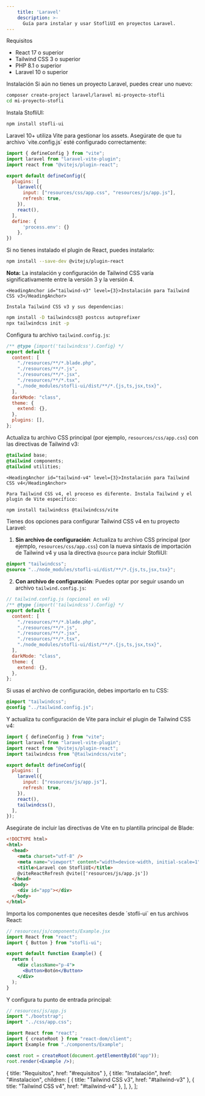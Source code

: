 ```yaml
---
    title: 'Laravel'
    description: >-
      Guía para instalar y usar StofliUI en proyectos Laravel.
---
```


<div className="mt-10 space-y-8">
  <div>
    <HeadingAnchor id="requisitos">Requisitos</HeadingAnchor>

<ul className="pl-5 list-disc space-y-2 mt-4 text-neutral-900 dark:text-neutral-100">
  <li className="pl-2">
    <span className="text-neutral-900 dark:text-neutral-100">
      <span className="font-bold">React</span> 17 o superior
    </span>
  </li>
  <li className="pl-2">
    <span className="text-neutral-900 dark:text-neutral-100">
      <span className="font-bold">Tailwind CSS</span> 3 o superior
    </span>
  </li>
  <li className="pl-2">
    <span className="text-neutral-900 dark:text-neutral-100">
      <span className="font-bold">PHP</span> 8.1 o superior
    </span>
  </li>
  <li className="pl-2">
    <span className="text-neutral-900 dark:text-neutral-100">
      <span className="font-bold">Laravel</span> 10 o superior
    </span>
  </li>
</ul>

  </div>

  <div>
    <HeadingAnchor id="instalacion">Instalación</HeadingAnchor>

<Steps className="mt-2">
  <Step title="Crear un proyecto Laravel" stepNumber={1}>
    Si aún no tienes un proyecto Laravel, puedes crear uno nuevo:

```bash
composer create-project laravel/laravel mi-proyecto-stofli
cd mi-proyecto-stofli
```

  </Step>

  <Step title="Instalar StofliUI" stepNumber={2}>
    Instala StofliUI:

```bash
npm install stofli-ui
```

  </Step>

  <Step title="Configurar Vite" stepNumber={3}>
    Laravel 10+ utiliza Vite para gestionar los assets. Asegúrate de que tu archivo `vite.config.js` esté configurado correctamente:

```js
import { defineConfig } from "vite";
import laravel from "laravel-vite-plugin";
import react from "@vitejs/plugin-react";

export default defineConfig({
  plugins: [
    laravel({
      input: ["resources/css/app.css", "resources/js/app.js"],
      refresh: true,
    }),
    react(),
  ],
  define: {
      'process.env': {}
    },
})
```

Si no tienes instalado el plugin de React, puedes instalarlo:

```bash
npm install --save-dev @vitejs/plugin-react
```

  </Step>

  <Step title="Configurar Tailwind CSS" stepNumber={4}>
    <div className="px-4 py-3 mb-6 border-l-4 border-amber-500 bg-amber-50 dark:bg-amber-900/30 dark:border-amber-400">
      <p className="text-amber-800 dark:text-amber-300">
        <strong>Nota:</strong> La instalación y configuración de Tailwind CSS varía significativamente entre la versión 3 y la versión 4.
      </p>
    </div>

    <HeadingAnchor id="tailwind-v3" level={3}>Instalación para Tailwind CSS v3</HeadingAnchor>

    Instala Tailwind CSS v3 y sus dependencias:

```bash
npm install -D tailwindcss@3 postcss autoprefixer
npx tailwindcss init -p
```

Configura tu archivo `tailwind.config.js`:

```js
/** @type {import('tailwindcss').Config} */
export default {
  content: [
    "./resources/**/*.blade.php",
    "./resources/**/*.js",
    "./resources/**/*.jsx",
    "./resources/**/*.tsx",
    "./node_modules/stofli-ui/dist/**/*.{js,ts,jsx,tsx}",
  ],
  darkMode: "class",
  theme: {
    extend: {},
  },
  plugins: [],
};
```

Actualiza tu archivo CSS principal (por ejemplo, `resources/css/app.css`) con las directivas de Tailwind v3:

```css
@tailwind base;
@tailwind components;
@tailwind utilities;
```

    <HeadingAnchor id="tailwind-v4" level={3}>Instalación para Tailwind CSS v4</HeadingAnchor>

    Para Tailwind CSS v4, el proceso es diferente. Instala Tailwind y el plugin de Vite específico:

```bash
npm install tailwindcss @tailwindcss/vite
```

Tienes dos opciones para configurar Tailwind CSS v4 en tu proyecto Laravel:

1. **Sin archivo de configuración**: Actualiza tu archivo CSS principal (por ejemplo, `resources/css/app.css`) con la nueva sintaxis de importación de Tailwind v4 y usa la directiva `@source` para incluir StofliUI:

```css
@import "tailwindcss";
@source "../node_modules/stofli-ui/dist/**/*.{js,ts,jsx,tsx}";
```

2. **Con archivo de configuración**: Puedes optar por seguir usando un archivo `tailwind.config.js`:

```js
// tailwind.config.js (opcional en v4)
/** @type {import('tailwindcss').Config} */
export default {
  content: [
    "./resources/**/*.blade.php",
    "./resources/**/*.js",
    "./resources/**/*.jsx",
    "./resources/**/*.tsx",
    "./node_modules/stofli-ui/dist/**/*.{js,ts,jsx,tsx}",
  ],
  darkMode: "class",
  theme: {
    extend: {},
  },
};
```

Si usas el archivo de configuración, debes importarlo en tu CSS:

```css
@import "tailwindcss";
@config "../tailwind.config.js";
```

Y actualiza tu configuración de Vite para incluir el plugin de Tailwind CSS v4:

```js
import { defineConfig } from "vite";
import laravel from "laravel-vite-plugin";
import react from "@vitejs/plugin-react";
import tailwindcss from "@tailwindcss/vite";

export default defineConfig({
  plugins: [
    laravel({
      input: ["resources/js/app.js"],
      refresh: true,
    }),
    react(),
    tailwindcss(),
  ],
});
```

  </Step>

  <Step title="Configurar el layout de Blade" stepNumber={5}>
    Asegúrate de incluir las directivas de Vite en tu plantilla principal de Blade:

```html
<!DOCTYPE html>
<html>
  <head>
    <meta charset="utf-8" />
    <meta name="viewport" content="width=device-width, initial-scale=1" />
    <title>Laravel con StofliUI</title>
    @viteReactRefresh @vite(['resources/js/app.js'])
  </head>
  <body>
    <div id="app"></div>
  </body>
</html>
```

  </Step>

  <Step title="Usar componentes de StofliUI" stepNumber={6}>
    Importa los componentes que necesites desde `stofli-ui` en tus archivos React:

```jsx
// resources/js/components/Example.jsx
import React from "react";
import { Button } from "stofli-ui";

export default function Example() {
  return (
    <div className="p-4">
      <Button>Botón</Button>
    </div>
  );
}
```

Y configura tu punto de entrada principal:

```jsx
// resources/js/app.js
import "./bootstrap";
import "../css/app.css";

import React from "react";
import { createRoot } from "react-dom/client";
import Example from "./components/Example";

const root = createRoot(document.getElementById("app"));
root.render(<Example />);
```

  </Step>

</Steps>

  </div>

</div>

  { title: "Requisitos", href: "#requisitos" },
  {
    title: "Instalación",
    href: "#instalacion",
    children: [
      { title: "Tailwind CSS v3", href: "#tailwind-v3" },
      { title: "Tailwind CSS v4", href: "#tailwind-v4" },
    ],
  },
];
